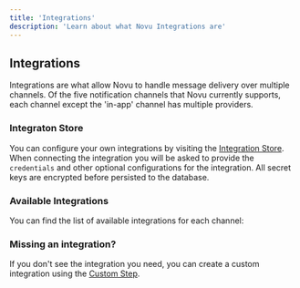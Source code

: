 ```yaml
---
title: 'Integrations'
description: 'Learn about what Novu Integrations are'
---
```


## Integrations

Integrations are what allow Novu to handle message delivery over multiple channels. Of the five notification channels that Novu currently supports, each channel except the 'in-app' channel has multiple providers.

### Integraton Store

You can configure your own integrations by visiting the [Integration Store](https://dashboard-v2.novu.co/integrations).
When connecting the integration you will be asked to provide the `credentials` and other optional configurations for the integration. All secret keys are encrypted before persisted to the database.

### Available Integrations

You can find the list of available integrations for each channel:

<Cards>
  <Card
    title="Email"
    description="Configure email providers and settings"
    href="/platform/integrations/email"
  />
  <Card
    title="SMS"
    description="Set up SMS messaging capabilities"
    href="/platform/integrations/sms"
  />
  <Card
    title="Push"
    description="Enable push notification delivery"
    href="/platform/integrations/push"
  />
  <Card
    title="Chat"
    description="Integrate with chat platforms"
    href="/platform/integrations/chat"
  />
  <Card
    title="In-App"
    description="Manage in-app notification center"
    href="/platform/inbox/overview"
  />
</Cards>

### Missing an integration?

If you don't see the integration you need, you can create a custom integration using the [Custom Step](/framework/custom).
